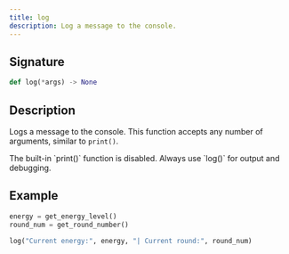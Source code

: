 ```yaml
---
title: log
description: Log a message to the console.
---
```


## Signature

```py
def log(*args) -> None 
```

## Description

Logs a message to the console.
This function accepts any number of arguments, similar to `print()`.

<Callout title="Note" type="info">
The built-in `print()` function is disabled.
Always use `log()` for output and debugging.
</Callout>

## Example

```py
energy = get_energy_level()
round_num = get_round_number()

log("Current energy:", energy, "| Current round:", round_num)
```
